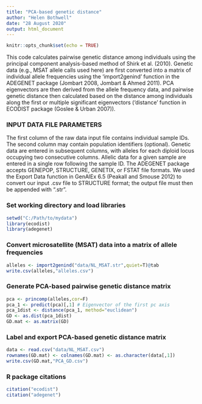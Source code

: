 ---
title: "PCA-based genetic distance"
author: "Helen Bothwell"
date: "28 August 2020"
output: html_document
---

```{r setup, include=FALSE}
knitr::opts_chunk$set(echo = TRUE)
```

This code calculates pairwise genetic distance among individuals using the principal component analysis-based method of Shirk et al. (2010). Genetic data (e.g., MSAT allele calls used here) are first converted into a matrix of individual allele frequencies using the 'import2genind' function in the ADEGENET package (Jombart 2008, Jombart & Ahmed 2011). PCA eigenvectors are then derived from the allele frequency data, and pairwise genetic distance then calculated based on the distance among individuals along the first or multiple significant eigenvectors ('distance' function in ECODIST package (Goslee & Urban 2007)).

### INPUT DATA FILE PARAMETERS
The first column of the raw data input file contains individual sample IDs. The second column may contain population identifiers (optional). Genetic data are entered in subsequent columns, with alleles for each diploid locus occupying two consecutive columns. Allelic data for a given sample are entered in a single row following the sample ID. The ADEGENET package accepts GENEPOP, STRUCTURE, GENETIX, or FSTAT file formats. We used the Export Data function in GenAlEx 6.5 (Peakall and Smouse 2012) to convert our input .csv file to STRUCTURE format; the output file must then be appended with ".str".

### Set working directory and load libraries
```{r}
setwd("C:/Path/to/mydata")
library(ecodist)
library(adegenet)
```

### Convert microsatellite (MSAT) data into a matrix of allele frequencies
```{r}
alleles <- import2genind("data/NL_MSAT.str",quiet=T)@tab
write.csv(alleles,"alleles.csv")
```

### Generate PCA-based pairwise genetic distance matrix
```{r}
pca <- princomp(alleles,cor=F)
pca_1 <- predict(pca)[,1] # Eigenvector of the first pc axis
pca_1dist <- distance(pca_1, method="euclidean")
GD <- as.dist(pca_1dist)
GD.mat <- as.matrix(GD)
```

### Label and export PCA-based genetic distance matrix
```{r}
data <- read.csv("data/NL_MSAT.csv")
rownames(GD.mat) <- colnames(GD.mat) <- as.character(data[,1])
write.csv(GD.mat,"PCA_GD.csv")
```

### R package citations
```{r}
citation("ecodist")
citation("adegenet")
```

